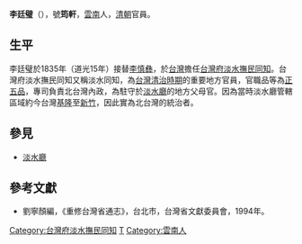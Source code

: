 {{Otheruses|other=名为李廷璧的其他人物|李瓘 (宣德進士)}}

'''李廷璧'''（{{bd|？||？|catIdx=}}），號'''筠軒'''，[[雲南|雲南]]人，[[清朝|清朝]]官員。

== 生平 ==
李廷璧於1835年（道光15年）接替[[李慎彝|李慎彝]]，於[[台灣|台灣]]擔任[[台灣府淡水撫民同知|台灣府淡水撫民同知]]。台灣府淡水撫民同知又稱淡水同知，為[[台灣清治時期|台灣清治時期]]的重要地方官員，官職品等為[[正五品|正五品]]，專司負責北台灣內政，為駐守於[[淡水廳|淡水廳]]的地方父母官。因為當時淡水廳管轄區域約今台灣[[基隆市|基隆]]至[[新竹市|新竹]]，因此實為北台灣的統治者。

==參見==
*[[淡水廳|淡水廳]]

==參考文獻==
*劉寧顏編，《重修台灣省通志》，台北市，台灣省文獻委員會，1994年。

{{start box}}
{{s-off}}
{{s-before|[[李慎彝|李慎彝]]}}
{{s-title|[[台灣府淡水撫民同知|台灣府淡水撫民同知]]|1835年上任}}
{{s-after|[[玉庚|玉庚]]}}
{{end box}}

[[Category:台灣府淡水撫民同知|Category:台灣府淡水撫民同知]]
[[Category:李姓|T]]
[[Category:雲南人|Category:雲南人]]